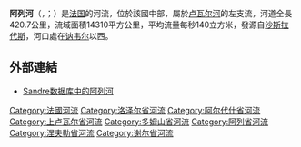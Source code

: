 {{noteTA
|G1=法国地名
|G2=单位
}}
{{Infobox river
| name              = 阿列河
| native_name       = Allier<br>Alèir
| image             = Brioude pont.JPEG 
| image_caption     = 阿列河上的桥
| map               = Allier.png
| map_caption       = 阿列河流域图 [http://u.osmfr.org/m/380799/]
| source1_location  = [[法國中央高原|法國中央高原]] 
| mouth_location    = [[卢瓦尔河|卢瓦尔河]] 
| mouth_coordinates = {{coord|46|57|34|N|3|4|44|E|name=Loire-Allier|display=inline,title}}
| progression       = {{RLoire}}
| subdivision_type1 = [[世界政區索引|国家]]
| subdivision_name1 = {{FR}}
| length            = {{convert|420.7|km|mi|abbr=on}} 
| source1_elevation = {{convert|1485|m|ft|abbr=on}} 
| discharge1_avg    = {{convert|144|m3/s|cuft/s|abbr=on}} 
| basin_size        = {{convert|14310|km2|mi2|abbr=on}}
}}

'''阿列河'''（{{lang-fr|Allier}}，{{IPA-fr|alje|-|Fr-Paris--Allier.ogg}}；{{lang-oc|Alèir}}）是[[法国|法国]]的河流，位於該國中部，屬於[[卢瓦尔河|卢瓦尔河]]的左支流，河道全長420.7公里，流域面積14310平方公里，平均流量每秒140立方米，發源自[[沙斯拉代斯|沙斯拉代斯]]，河口處在[[讷韦尔|讷韦尔]]以西。

==外部連結==
*[http://sandre.eaufrance.fr/app/chainage/courdo/htm/K---008-.php?cg=K---008- [[Sandre|Sandre]]数据库中的阿列河] {{Wayback|url=http://sandre.eaufrance.fr/app/chainage/courdo/htm/K---008-.php?cg=K---008- |date=20190713070702 }}

{{France-geo-stub}}
[[Category:法國河流|Category:法國河流]]
[[Category:洛泽尔省河流|Category:洛泽尔省河流]]
[[Category:阿尔代什省河流|Category:阿尔代什省河流]]
[[Category:上卢瓦尔省河流|Category:上卢瓦尔省河流]]
[[Category:多姆山省河流|Category:多姆山省河流]]
[[Category:阿列省河流|Category:阿列省河流]]
[[Category:涅夫勒省河流|Category:涅夫勒省河流]]
[[Category:谢尔省河流|Category:谢尔省河流]]